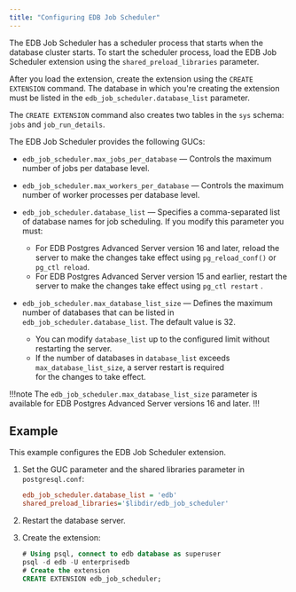 ```yaml
---
title: "Configuring EDB Job Scheduler"
---
```


The EDB Job Scheduler has a scheduler process that starts when the database cluster starts. To start the scheduler process, load the EDB Job Scheduler extension using the `shared_preload_libraries` parameter. 

After you load the extension, create the extension using the `CREATE EXTENSION` command. The database in which you're creating the extension must be listed in the `edb_job_scheduler.database_list` parameter.

The `CREATE EXTENSION` command also creates two tables in the `sys` schema: `jobs` and `job_run_details`. 

The EDB Job Scheduler provides the following GUCs:

- `edb_job_scheduler.max_jobs_per_database` &mdash; Controls the maximum number of jobs per database level. 

- `edb_job_scheduler.max_workers_per_database` &mdash; Controls the maximum number of worker processes per database level.

- `edb_job_scheduler.database_list` &mdash; Specifies a comma-separated list of database names for job scheduling. If you modify this parameter you must:
  - For EDB Postgres Advanced Server version 16 and later, reload the server to make the changes take effect using `pg_reload_conf()` or `pg_ctl reload`.
  - For EDB Postgres Advanced Server version 15 and earlier, restart the server to make the changes take effect using `pg_ctl restart` .

- `edb_job_scheduler.max_database_list_size` &mdash; Defines the maximum number of databases that can be listed in `edb_job_scheduler.database_list`. The default value is 32.
   - You can modify `database_list` up to the configured limit without restarting the server.
   - If the number of databases in `database_list` exceeds `max_database_list_size`, a server restart is required  
     for the changes to take effect.

!!!note
The `edb_job_scheduler.max_database_list_size` parameter is available for EDB Postgres Advanced Server versions 16 and later.
!!!

## Example

This example configures the EDB Job Scheduler extension.

1. Set the GUC parameter and the shared libraries parameter in `postgresql.conf`:

   ```ini
   edb_job_scheduler.database_list = 'edb'
   shared_preload_libraries='$libdir/edb_job_scheduler' 
   ```

2. Restart the database server.

3. Create the extension:

   ```sql
   # Using psql, connect to edb database as superuser
   psql -d edb -U enterprisedb
   # Create the extension
   CREATE EXTENSION edb_job_scheduler;
   ```
